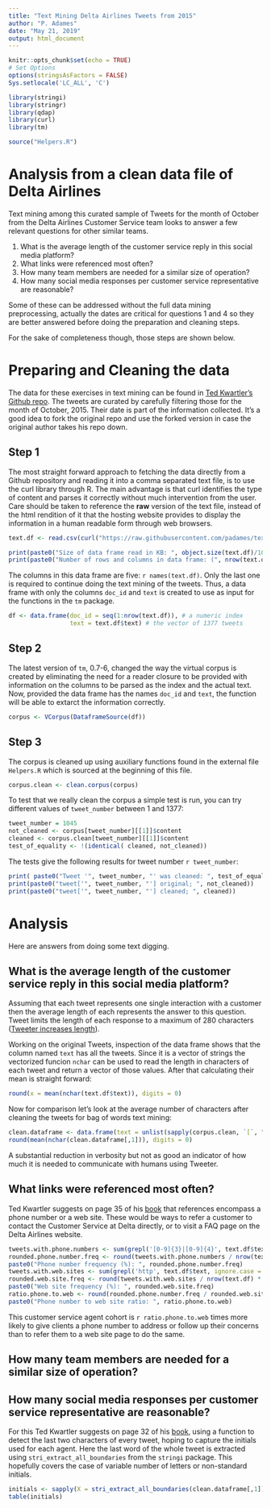 ```yaml
---
title: "Text Mining Delta Airlines Tweets from 2015"
author: "P. Adames"
date: "May 21, 2019"
output: html_document
---
```


```r
knitr::opts_chunk$set(echo = TRUE)
# Set Options
options(stringsAsFactors = FALSE)
Sys.setlocale('LC_ALL', 'C')

library(stringi)
library(stringr)
library(qdap)
library(curl)
library(tm)

source("Helpers.R")
```


# Analysis from a clean data file of Delta Airlines

Text mining among this curated sample of Tweets for the month of October 
from the Delta Airlines Customer Service team 
looks to answer a few relevant questions for other similar teams.

1. What is the average length of the customer service reply in this social media platform?
2. What links were referenced most often?
3. How many team members are needed for a similar size of operation?
4. How many social media responses per customer service representative are reasonable?

Some of these can be addressed without the full data mining preprocessing, actually
the dates are critical for questions 1 and 4 so they are better answered before doing the 
preparation and cleaning steps.

For the sake of completeness though, those steps are shown below.

# Preparing and Cleaning the data

The data for these exercises in text mining can be found in [Ted Kwartler's Github repo](https://github.com/kwartler/text_mining).
The tweets are curated by carefully filtering those for the month of October, 2015. Their date is part of the information collected.
It's a good idea to fork the original repo and use the forked version in case the original author takes his repo down.

## Step 1

The most straight forward approach to fetching the data directly from a Github repository 
and reading it into a comma separated text file, is to use the curl library through R.
The main advantage is that curl identifies the type of content and parses it correctly without
much intervention from the user.
Care should be taken to reference the **raw** version of the text file, instead of the html rendition
of it that the hosting website provides to display the information in a human readable form through web browsers.


```r
text.df <- read.csv(curl("https://raw.githubusercontent.com/padames/text_mining/master/oct_delta.csv"), header = T, stringsAsFactors = F)
```
```r
print(paste0("Size of data frame read in KB: ", object.size(text.df)/1000))
print(paste0("Number of rows and columns in data frame: (", nrow(text.df), ",", ncol(text.df), ")"))
```
The columns in this data frame are five: `r names(text.df)`. Only the last one is required to continue doing the
text mining of the tweets. 
Thus, a data frame with only the columns `doc_id` and `text` is created to use as input for the
functions in the `tm` package.

```r
df <- data.frame(doc_id = seq(1:nrow(text.df)), # a numeric index
                 text = text.df$text) # the vector of 1377 tweets
```

## Step 2

The latest version of `tm`, 0.7-6, changed the way the virtual corpus is created by eliminating the 
need for a reader closure to be provided with information on the columns to be parsed as the index and the actual text.
Now, provided the data frame has the names `doc_id` and `text`, the function will be able to extarct the 
information correctly.

```r
corpus <- VCorpus(DataframeSource(df))
```

## Step 3

The corpus is cleaned up using auxiliary functions found in the 
external file `Helpers.R` which is sourced at the beginning of this file.

```r
corpus.clean <- clean.corpus(corpus)
```

To test that we really clean the corpus a simple test is run, you can try different values of `tweet_number` between 1 and 1377:

```r
tweet_number = 1045
not_cleaned <- corpus[tweet_number][[1]]$content
cleaned <- corpus.clean[tweet_number][[1]]$content
test_of_equality <- !(identical( cleaned, not_cleaned))
```
The tests give the following results for tweet number `r tweet_number`:
```r
print( paste0("Tweet '", tweet_number, "' was cleaned: ", test_of_equality))
print(paste0("tweet['", tweet_number, "'] original; ", not_cleaned))
print(paste0("tweet['", tweet_number, "'] cleaned; ", cleaned))
```

# Analysis 

Here are answers from doing some text digging.

## What is the average length of the customer service reply in this social media platform?

Assuming that each tweet represents one single interaction with a customer then the average length of each 
represents the answer to this question. Tweet limits the length of each response to a maximum of 280 characters ([Tweeter increases length][ref1]).

Working on the original Tweets, inspection of the data frame shows that the column named `text` has all the tweets.
Since it is a vector of strings the vectorized funcion `nchar` can be used to read the length in characters of each
tweet and return a vector of those values. After that calculating their mean is straight forward:

```r
round(x = mean(nchar(text.df$text)), digits = 0)
```

Now for comparison let's look at the average number of characters after cleaning the tweets for bag of words text mining:

```r
clean.dataframe <- data.frame(text = unlist(sapply(corpus.clean, `[`, "content")))
round(mean(nchar(clean.dataframe[,1])), digits = 0)
```
A substantial reduction in verbosity but not as good an indicator of how much it is needed to communicate with humans using Tweeter.


## What links were referenced most often?

Ted Kwartler suggests on page 35 of his [book][ref2] that references encompass a phone number or a web site.
These would be ways to refer a customer to contact the Customer Service at Delta directly, or to visit a FAQ
page on the Delta Airlines website.

```r
tweets.with.phone.numbers <- sum(grepl('[0-9]{3}|[0-9]{4}', text.df$text, ignore.case = T))
rounded.phone.number.freq <- round(tweets.with.phone.numbers / nrow(text.df) * 100L, digits = 2)
paste0("Phone number frequency (%): ", rounded.phone.number.freq)
tweets.with.web.sites <- sum(grepl('http', text.df$text, ignore.case = T))
rounded.web.site.freq <- round(tweets.with.web.sites / nrow(text.df) * 100L, digits = 2)
paste0("Web site frequency (%): ", rounded.web.site.freq)
ratio.phone.to.web <- round(rounded.phone.number.freq / rounded.web.site.freq, digits = 1)
paste0("Phone number to web site ratio: ", ratio.phone.to.web) 
```

This customer service agent cohort is `r ratio.phone.to.web` times more likely to give clients a phone number to address or follow up their concerns than to refer them to a web site page to do the same.

## How many team members are needed for a similar size of operation?


## How many social media responses per customer service representative are reasonable?

For this Ted Kwartler suggests on page 32 of his [book][ref2], using a function to detect the last two characters of every tweet, hoping to capture the initials used for each agent.
Here the last word of the whole tweet is extracted using `stri_extract_all_boundaries` from the `stringi` package.
This hopefully covers the case of variable number of letters or non-standard initials. 

```r
initials <- sapply(X = stri_extract_all_boundaries(clean.dataframe[,1]), FUN = function(vs) {lvs <- length(vs); vs[lvs] } )
table(initials)
```


[ref1]: https://bgr.com/2018/02/08/twitter-character-limit-280-vs-140-user-engagement/ "Tweeter increases length"
[ref2]: https://www.amazon.com/Text-Mining-Practice-Ted-Kwartler/dp/1119282012 